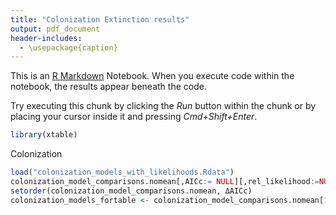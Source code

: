 ```yaml
---
title: "Colonization Extinction results"
output: pdf_document
header-includes:
  - \usepackage{caption}
---
```


This is an [R Markdown](http://rmarkdown.rstudio.com) Notebook. When you execute code within the notebook, the results appear beneath the code. 

Try executing this chunk by clicking the *Run* button within the chunk or by placing your cursor inside it and pressing *Cmd+Shift+Enter*. 

```r
library(xtable)

```

Colonization
```r
load("colonization_models_with_likelihoods.Rdata")
colonization_model_comparisons.nomean[,AICc:= NULL][,rel_likelihood:=NULL][,"Coefficient" := round(coef, 4)][,"Pr(>|z|)":= round(p_value, 4)][,"ΔAICc":=round(deltaAICc,4)][,"Akaike Weight" := round(akaike_weight,4)]
setorder(colonization_model_comparisons.nomean, ΔAICc)
colonization_models_fortable <- colonization_model_comparisons.nomean[1:10,c(1,6:9)]

```


